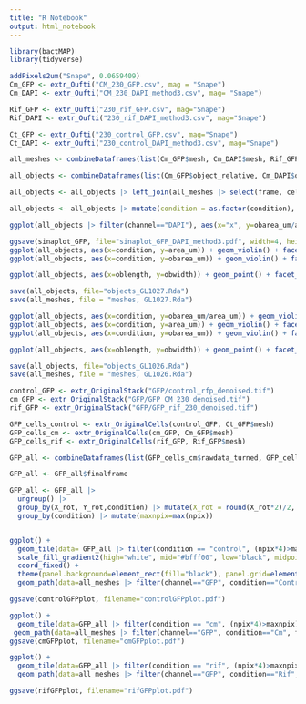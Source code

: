 ---
title: "R Notebook"
output: html_notebook
---


```{r}

library(bactMAP)
library(tidyverse)

```


```{r}
addPixels2um("Snape", 0.0659409)
Cm_GFP <- extr_Oufti("CM_230_GFP.csv", mag = "Snape")
Cm_DAPI <- extr_Oufti("CM_230_DAPI_method3.csv", mag= "Snape")

Rif_GFP <- extr_Oufti("230_rif_GFP.csv", mag="Snape")
Rif_DAPI <- extr_Oufti("230_rif_DAPI_method3.csv", mag="Snape")

Ct_GFP <- extr_Oufti("230_control_GFP.csv", mag="Snape")
Ct_DAPI <- extr_Oufti("230_control_DAPI_method3.csv", mag="Snape")

```

```{r}

all_meshes <- combineDataframes(list(Cm_GFP$mesh, Cm_DAPI$mesh, Rif_GFP$mesh, Rif_DAPI$mesh, Ct_GFP$mesh, Ct_DAPI$mesh), listofchannels = list("GFP", "DAPI", "GFP", "DAPI", "GFP", "DAPI"), listofconditions = list("Cm", "Cm", "Rif", "Rif", "Control", "Control"))$finalframe

all_objects <- combineDataframes(list(Cm_GFP$object_relative, Cm_DAPI$object_relative, Rif_GFP$object_relative, Rif_DAPI$object_relative, Ct_GFP$object_relative, Ct_DAPI$object_relative), listofchannels = list("GFP", "DAPI", "GFP", "DAPI", "GFP", "DAPI"), listofconditions = list("Cm", "Cm", "Rif", "Rif", "Control", "Control"))$finalframe

all_objects <- all_objects |> left_join(all_meshes |> select(frame, cell, condition, channel, area) |> distinct()) |> mutate(area_um = area*0.0659409*0.0659409)


```


```{r}

all_objects <- all_objects |> mutate(condition = as.factor(condition), condition=fct_relevel(condition, "Control", "Cm", "Rif"))

ggplot(all_objects |> filter(channel=="DAPI"), aes(x="x", y=obarea_um/area_um)) + geom_violin(fill="black") + facet_grid(condition~.) + theme_minimal() + ylim(0,1) -> sinaplot_GFP

ggsave(sinaplot_GFP, file="sinaplot_GFP_DAPI_method3.pdf", width=4, height=8)
ggplot(all_objects, aes(x=condition, y=area_um)) + geom_violin() + facet_wrap(.~channel)
ggplot(all_objects, aes(x=condition, y=obarea_um)) + geom_violin() + facet_wrap(.~channel)

ggplot(all_objects, aes(x=oblength, y=obwidth)) + geom_point() + facet_wrap(channel~condition)

save(all_objects, file="objects_GL1027.Rda")
save(all_meshes, file = "meshes, GL1027.Rda")
```


```{r}

ggplot(all_objects, aes(x=condition, y=obarea_um/area_um)) + geom_violin() + facet_wrap(.~channel)
ggplot(all_objects, aes(x=condition, y=area_um)) + geom_violin() + facet_wrap(.~channel)
ggplot(all_objects, aes(x=condition, y=obarea_um)) + geom_violin() + facet_wrap(.~channel)

ggplot(all_objects, aes(x=oblength, y=obwidth)) + geom_point() + facet_wrap(channel~condition)

save(all_objects, file="objects_GL1026.Rda")
save(all_meshes, file = "meshes, GL1026.Rda")
```


```{r}

control_GFP <- extr_OriginalStack("GFP/control_rfp_denoised.tif")
cm_GFP <- extr_OriginalStack("GFP/GFP_CM_230_denoised.tif")
rif_GFP <- extr_OriginalStack("GFP/GFP_rif_230_denoised.tif")

GFP_cells_control <- extr_OriginalCells(control_GFP, Ct_GFP$mesh)
GFP_cells_cm <- extr_OriginalCells(cm_GFP, Cm_GFP$mesh)
GFP_cells_rif <- extr_OriginalCells(rif_GFP, Rif_GFP$mesh)
```


```{r}

GFP_all <- combineDataframes(list(GFP_cells_cm$rawdata_turned, GFP_cells_control$rawdata_turned, GFP_cells_rif$rawdata_turned), listofconditions = list("cm", "control", "rif"))

GFP_all <- GFP_all$finalframe

GFP_all <- GFP_all |> 
  ungroup() |>
  group_by(X_rot, Y_rot,condition) |> mutate(X_rot = round(X_rot*2)/2, Y_rot=round(Y_rot*2)/2) |> summarize(meanval = mean(values), medval=median(values), sdval=sd(values), sumval=sum(values), npix = n_distinct(values)) |> ungroup() |>
  group_by(condition) |> mutate(maxnpix=max(npix))


ggplot() +
  geom_tile(data= GFP_all |> filter(condition == "control", (npix*4)>maxnpix), aes(x=X_rot, y=Y_rot, fill=medval, alpha=npix)) +
  scale_fill_gradient2(high="white", mid="#bfff00", low="black", midpoint=3300) + 
  coord_fixed() + 
  theme(panel.background=element_rect(fill="black"), panel.grid=element_blank()) + 
  geom_path(data=all_meshes |> filter(channel=="GFP", condition=="Control", frame==1, cell<200), aes(x=X_rot, y=Y_rot, group=paste(cell, frame)), color="white", alpha=0.02) +xlim(-10,10) + ylim(-5,5) -> controlGFPplot

ggsave(controlGFPplot, filename="controlGFPplot.pdf")

ggplot() +
  geom_tile(data=GFP_all |> filter(condition == "cm", (npix*4)>maxnpix), aes(x=X_rot, y=Y_rot, fill=medval, alpha=npix)) + scale_fill_gradient2(high="white", mid="#bfff00", low="black", midpoint=2800) + coord_fixed() + theme(panel.background=element_rect(fill="black"), panel.grid=element_blank()) +
 geom_path(data=all_meshes |> filter(channel=="GFP", condition=="Cm", frame==1, cell<200), aes(x=X_rot, y=Y_rot, group=paste(cell, frame)), color="white", alpha=0.02) +xlim(-10,10) + ylim(-5,5) -> cmGFPplot
ggsave(cmGFPplot, filename="cmGFPplot.pdf")

ggplot() +
  geom_tile(data=GFP_all |> filter(condition == "rif", (npix*4)>maxnpix), aes(x=X_rot, y=Y_rot, fill=medval, alpha=npix)) + scale_fill_gradient2(high="white", mid="#bfff00", low="black", midpoint=3300) + coord_fixed() + theme(panel.background=element_rect(fill="black"), panel.grid=element_blank()) +
  geom_path(data=all_meshes |> filter(channel=="GFP", condition=="Rif", frame==1, cell<200), aes(x=X_rot, y=Y_rot, group=paste(cell, frame)), color="white", alpha=0.02) +xlim(-10,10) + ylim(-5,5) -> rifGFPplot

ggsave(rifGFPplot, filename="rifGFPplot.pdf")


```
